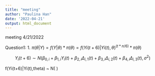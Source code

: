 ```yaml
---
title: "meeting"
author: "Paulina Han"
date: '2022-04-21'
output: html_document
---
```


meeting 4/21/2022

Question1:
  1. $\pi(\theta|Y) = f(Y|\theta)* \pi(\theta) = f(Yi(t+6)|Yi(t), \theta ) ^ {(t * n/6)} * \pi(\theta)$

$$Y_{i}(t+6) \sim N(\beta_{0,i}+\beta_{1,i}Y_{i}(t) + \beta_{2,i}\Delta_{i,1}(t)+
  \beta_{3,i}\Delta_{i,2}(t) +\beta_{4,i}\Delta_{i,3}(t), \sigma^2) $$ 
  
   f(Yi(t+6)|Yi(t),theta) ~ N( )
   
   

